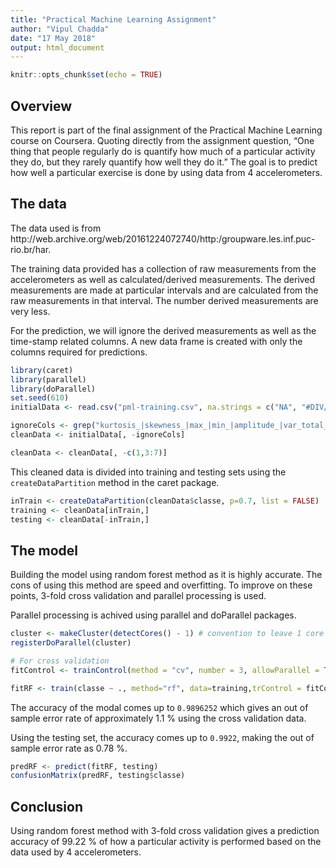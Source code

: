 ---
title: "Practical Machine Learning Assignment"
author: "Vipul Chadda"
date: "17 May 2018"
output: html_document
---

```{r setup, include=FALSE}
knitr::opts_chunk$set(echo = TRUE)
```

## Overview

This report is part of the final assignment of the Practical Machine Learning course on Coursera. 
Quoting directly from the assignment question, "One thing that people regularly do is quantify how much of a particular activity they do, but they rarely quantify how well they do it." The goal is to predict how well a particular exercise is done by using data from 4 accelerometers.

## The data

The data used is from http://web.archive.org/web/20161224072740/http:/groupware.les.inf.puc-rio.br/har.

The training data provided has a collection of raw measurements from the accelerometers as well as calculated/derived measurements. The derived measurements are made at particular intervals and are calculated from the raw measurements in that interval. The number derived measurements are very less.

For the prediction, we will ignore the derived measurements as well as the time-stamp related columns. A new data frame is created with only the columns required for predictions.

```{r, results='hide', warning=FALSE}
library(caret)
library(parallel)
library(doParallel)
set.seed(610)
initialData <- read.csv("pml-training.csv", na.strings = c("NA", "#DIV/0!", ""))

ignoreCols <- grep("kurtosis_|skewness_|max_|min_|amplitude_|var_total_|avg_|stddev_|var_", colnames(initialData))
cleanData <- initialData[, -ignoreCols]

cleanData <- cleanData[, -c(1,3:7)]
```

This cleaned data is divided into training and testing sets using the `createDataPartition` method in the caret package.

```{r, results='hide'}
inTrain <- createDataPartition(cleanData$classe, p=0.7, list = FALSE)
training <- cleanData[inTrain,]
testing <- cleanData[-inTrain,]
```

## The model

Building the model using random forest method as it is highly accurate. The cons of using this method are speed and overfitting. To improve on these points, 3-fold cross validation and parallel processing is used.

Parallel processing is achived using parallel and doParallel packages.

```{r, results='hide'}
cluster <- makeCluster(detectCores() - 1) # convention to leave 1 core for OS
registerDoParallel(cluster)

# For cross validation
fitControl <- trainControl(method = "cv", number = 3, allowParallel = TRUE)

fitRF <- train(classe ~ ., method="rf", data=training,trControl = fitControl)
```

The accuracy of the modal comes up to `0.9896252` which gives an out of sample error rate of approximately 1.1 % using the cross validation data. 

Using the testing set, the accuracy comes up to `0.9922`, making the out of sample error rate as 0.78 %.

```{r, results='hide'}
predRF <- predict(fitRF, testing)
confusionMatrix(predRF, testing$classe)
```

## Conclusion

Using random forest method with 3-fold cross validation gives a prediction accuracy of 99.22 % of how a particular activity is performed based on the data used by 4 accelerometers.